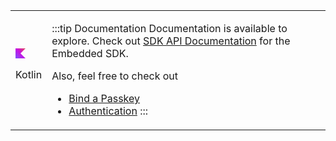 <table class="logoTable">
<tr class="logoTr">
<td class="logoTdLeft">

<svg xmlns="http://www.w3.org/2000/svg" width="1em" height="1em" viewBox="0 0 32 32" fill="none">
  <path d="M32 32H0V0h32L16 16l16 16Z" fill="url(#KotlinLogo_svg__a)"/>
  <defs>
    <linearGradient id="KotlinLogo_svg__a" x1="32" y1="0" x2="0" y2="32" gradientUnits="userSpaceOnUse">
      <stop offset="0.003" stop-color="#E44857"/>
      <stop offset="0.469" stop-color="#C711E1"/>
      <stop offset="1" stop-color="#7F52FF"/>
    </linearGradient>
  </defs>
</svg>

Kotlin

</td>
<td class="logoTdRight">

:::tip Documentation
Documentation is available to explore. Check out [SDK API Documentation](https://gobeyondidentity.github.io/bi-sdk-android/) for the Embedded SDK.

Also, feel free to check out
- [Bind a Passkey](#binding-a-passkey)
- [Authentication](#authentication)
:::

</td>
</tr>
</table>
